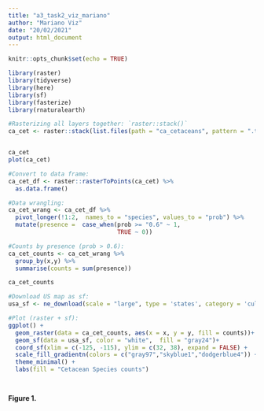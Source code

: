 ```yaml
---
title: "a3_task2_viz_mariano"
author: "Mariano Viz"
date: "20/02/2021"
output: html_document
---
```


```r
knitr::opts_chunk$set(echo = TRUE)

library(raster)
library(tidyverse)
library(here)
library(sf)
library(fasterize)
library(rnaturalearth)
```



```r
#Rasterizing all layers together: `raster::stack()`
ca_cet <- raster::stack(list.files(path = "ca_cetaceans", pattern = ".tif", full.names = TRUE))


ca_cet
plot(ca_cet)

```



```r
#Convert to data frame:
ca_cet_df <- raster::rasterToPoints(ca_cet) %>%
  as.data.frame()

#Data wrangling:
ca_cet_wrang <- ca_cet_df %>%
  pivot_longer(!1:2,  names_to = "species", values_to = "prob") %>%
  mutate(presence =  case_when(prob >= "0.6" ~ 1,
                               TRUE ~ 0))

#Counts by presence (prob > 0.6):
ca_cet_counts <- ca_cet_wrang %>% 
  group_by(x,y) %>% 
  summarise(counts = sum(presence))

ca_cet_counts

#Download US map as sf:
usa_sf <- ne_download(scale = "large", type = 'states', category = 'cultural', returnclass = 'sf')

#Plot (raster + sf):
ggplot() +
  geom_raster(data = ca_cet_counts, aes(x = x, y = y, fill = counts))+
  geom_sf(data = usa_sf, color = "white",  fill = "gray24")+ 
  coord_sf(xlim = c(-125, -115), ylim = c(32, 38), expand = FALSE) +
  scale_fill_gradientn(colors = c("gray97","skyblue1","dodgerblue4")) +
  theme_minimal() +
  labs(fill = "Cetacean Species counts")




```

**Figure 1.**
